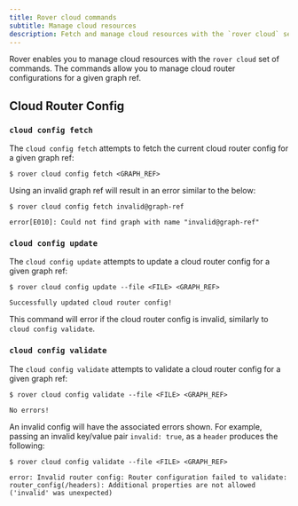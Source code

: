 ```yaml
---
title: Rover cloud commands
subtitle: Manage cloud resources
description: Fetch and manage cloud resources with the `rover cloud` set of commands.
---
```


Rover enables you to manage cloud resources with the `rover cloud` set of commands. The commands allow you to manage cloud router configurations for a given graph ref.

## Cloud Router Config

### `cloud config fetch`

The `cloud config fetch` attempts to fetch the current cloud router config for a given graph ref:

```
$ rover cloud config fetch <GRAPH_REF>
```

Using an invalid graph ref will result in an error similar to the below:
```
$ rover cloud config fetch invalid@graph-ref

error[E010]: Could not find graph with name "invalid@graph-ref"
```

### `cloud config update`


The `cloud config update` attempts to update a cloud router config for a given graph ref:

```
$ rover cloud config update --file <FILE> <GRAPH_REF>

Successfully updated cloud router config!
```

This command will error if the cloud router config is invalid, similarly to `cloud config validate`.

### `cloud config validate`

The `cloud config validate` attempts to validate a cloud router config for a given graph ref:

```
$ rover cloud config validate --file <FILE> <GRAPH_REF>

No errors!
```

An invalid config will have the associated errors shown. For example, passing an invalid key/value pair `invalid: true`, as a `header` produces the following:
```
$ rover cloud config validate --file <FILE> <GRAPH_REF>

error: Invalid router config: Router configuration failed to validate: router_config(/headers): Additional properties are not allowed ('invalid' was unexpected)
```
